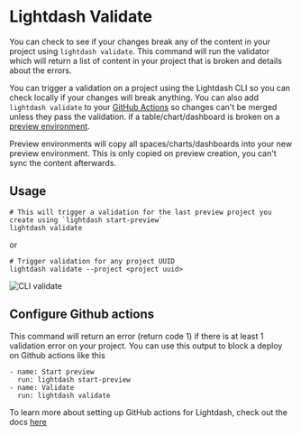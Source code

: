 
# Lightdash Validate

You can check to see if your changes break any of the content in your project using `lightdash validate`. This command will run the validator which will return a list of content in your project that is broken and details about the errors. 

You can trigger a validation on a project using the Lightdash CLI so you can check locally if your changes will break anything. You can also add `lightdash validate` to your [GitHub Actions](/guides/cli/how-to-use-lightdash-validate/configure-github-actions) so changes can't be merged unless they pass the validation. 
if a table/chart/dashboard is broken on a [preview environment](/guides/cli/how-to-use-lightdash-preview). 

Preview environments will copy all spaces/charts/dashboards into your new preview environment. 
This is only copied on preview creation, you can't sync the content afterwards. 

## Usage 

```
# This will trigger a validation for the last preview project you create using `lightdash start-preview`
lightdash validate 
```

or 

```
# Trigger validation for any project UUID 
lightdash validate --project <project uuid> 
``` 

![CLI validate](./assets/cli-validate.png)


## Configure Github actions  

This command will return an error (return code 1) if there is at least 1 validation error on your project. 
You can use this output to block a deploy on Github actions like this 

```
- name: Start preview 
  run: lightdash start-preview 
- name: Validate 
  run: lightdash validate 
```

To learn more about setting up GitHub actions for Lightdash, check out the docs [here](/snippets/automatically-deploy-your-changes-using-github-action)